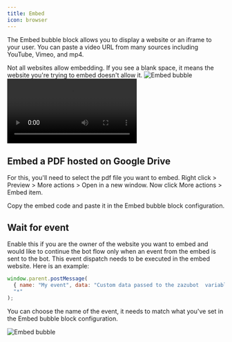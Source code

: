 ```yaml
---
title: Embed
icon: browser
---
```


The Embed bubble block allows you to display a website or an iframe to your user. You can paste a video URL from many sources including YouTube, Vimeo, and mp4.

<Info>
  Not all websites allow embedding. If you see a blank space, it means the
  website you're trying to embed doesn't allow it.
</Info>

<Tabs>
  <Tab title="Flow">
    <Frame>
      <img
        src="/images/blocks/bubbles/embed.png"
        alt="Embed bubble"
        className="rounded-lg"
      />
    </Frame>
  </Tab>
  <Tab title="Bot">
    <video
      controls
      autoPlay
      className="rounded-lg"
      src="/images/blocks/bubbles/embed-chat.mp4"
    ></video>
  </Tab>
</Tabs>

## Embed a PDF hosted on Google Drive

For this, you'll need to select the pdf file you want to embed. Right click > Preview > More actions > Open in a new window. Now click More actions > Embed item.

Copy the embed code and paste it in the Embed bubble block configuration.

## Wait for event

Enable this if you are the owner of the website you want to embed and would like to continue the bot flow only when an event from the embed is sent to the bot. This event dispatch needs to be executed in the embed website. Here is an example:

```js
window.parent.postMessage(
  { name: "My event", data: "Custom data passed to the zazubot  variable" },
  "*"
);
```

You can choose the name of the event, it needs to match what you've set in the Embed bubble block configuration.

<Frame>
  <img
    src="/images/blocks/bubbles/embed-wait.jpg"
    alt="Embed bubble"
    className="rounded-lg"
  />
</Frame>
